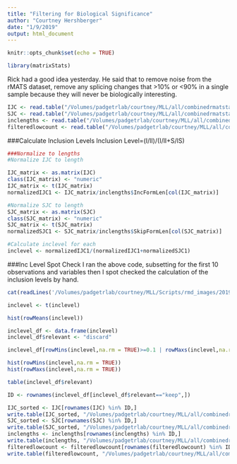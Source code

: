 ```yaml
---
title: "Filtering for Biological Significance"
author: "Courtney Hershberger"
date: "1/9/2019"
output: html_document
---
```


```r
knitr::opts_chunk$set(echo = TRUE)
```

```r
library(matrixStats)
```

Rick had a good idea yesterday. He said that to remove noise from the rMATS dataset, remove any splicing changes that >10% or <90% in a single sample because they will never be biologically interesting. 
```r
IJC <- read.table("/Volumes/padgetrlab/courtney/MLL/all/combinedrmatstable/MXE_filteredlowcount_IJC.txt", header=T, stringsAsFactors = FALSE, sep=" ")
SJC <- read.table("/Volumes/padgetrlab/courtney/MLL/all/combinedrmatstable/MXE_filteredlowcount_SJC.txt", header=T, stringsAsFactors = FALSE, sep=" ")
inclengths <- read.table("/Volumes/padgetrlab/courtney/MLL/all/combinedrmatstable/MXE_inclengths.txt", header=T, stringsAsFactors = FALSE, sep=" ")
filteredlowcount <- read.table("/Volumes/padgetrlab/courtney/MLL/all/combinedrmatstable/MXE_filteredlowcount.txt", header=T, stringsAsFactors = FALSE, sep=" ")
```

###Calculate Inclusion Levels
Inclusion Level=(I/lI)/(I/lI+S/lS) 
```r
###Normalize to lengths
#Normalize IJC to length

IJC_matrix <- as.matrix(IJC)
class(IJC_matrix) <- "numeric"
IJC_matrix <- t(IJC_matrix)
normalizedIJC1 <- IJC_matrix/inclengths$IncFormLen[col(IJC_matrix)]

#Normalize SJC to length
SJC_matrix <- as.matrix(SJC)
class(SJC_matrix) <- "numeric"
SJC_matrix <- t(SJC_matrix)
normalizedSJC1 <- SJC_matrix/inclengths$SkipFormLen[col(SJC_matrix)]

#Calculate inclevel for each 
inclevel <- normalizedIJC1/(normalizedIJC1+normalizedSJC1)
```

###Inc Level Spot Check
I ran the above code, subsetting for the first 10 observations and variables then I spot checked the calculation of the inclusion levels by hand. 
```r
cat(readLines('/Volumes/padgetrlab/courtney/MLL/Scripts/rmd_images/2019_01_09_inclevelspotcheck.txt'), sep = '\n')
```


```r
inclevel <- t(inclevel)

hist(rowMeans(inclevel))

```
```r
inclevel_df <- data.frame(inclevel)
inclevel_df$relevant <- "discard"

inclevel_df[rowMins(inclevel,na.rm = TRUE)>=0.1 | rowMaxs(inclevel,na.rm = TRUE)<=0.9 ,"relevant"] <- "keep"

hist(rowMins(inclevel,na.rm = TRUE))
hist(rowMaxs(inclevel,na.rm = TRUE))

table(inclevel_df$relevant)

ID <- rownames(inclevel_df[inclevel_df$relevant=="keep",])

```

```r
IJC_sorted <- IJC[rownames(IJC) %in% ID,]
write.table(IJC_sorted, "/Volumes/padgetrlab/courtney/MLL/all/combinedrmatstable/biologicalrelevance/MXE_filteredlowcount_IJC.txt", col.names=T, quote = FALSE, sep=" ")
SJC_sorted <- SJC[rownames(SJC) %in% ID,]
write.table(SJC_sorted, "/Volumes/padgetrlab/courtney/MLL/all/combinedrmatstable/biologicalrelevance/MXE_filteredlowcount_SJC.txt", col.names=T, quote = FALSE, sep=" ")
inclengths <- inclengths[rownames(inclengths) %in% ID,]
write.table(inclengths, "/Volumes/padgetrlab/courtney/MLL/all/combinedrmatstable/biologicalrelevance/MXE_inclengths.txt", col.names=T, quote = FALSE, sep=" ")
filteredlowcount <- filteredlowcount[rownames(filteredlowcount) %in% ID,]
write.table(filteredlowcount, "/Volumes/padgetrlab/courtney/MLL/all/combinedrmatstable/biologicalrelevance/MXE_filteredlowcount.txt", col.names=T, quote = FALSE, sep=" ")

```
